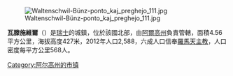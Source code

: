 [[Image:Waltenschwil-Bünz-ponto_kaj_preghejo_111.jpg|right]]

'''瓦滕施維爾'''（{{lang-de|Waltenschwil}}）是[[瑞士|瑞士]]的城鎮，位於該國北部，由[[阿爾高州|阿爾高州]]負責管轄，面積4.56平方公里，海拔高度427米，2012年人口2,588，六成人口信奉[[羅馬天主教|羅馬天主教]]，人口密度每平方公里568人。

{{Switzerland-geo-stub}}
[[Category:阿尔高州的市镇|Category:阿尔高州的市镇]]